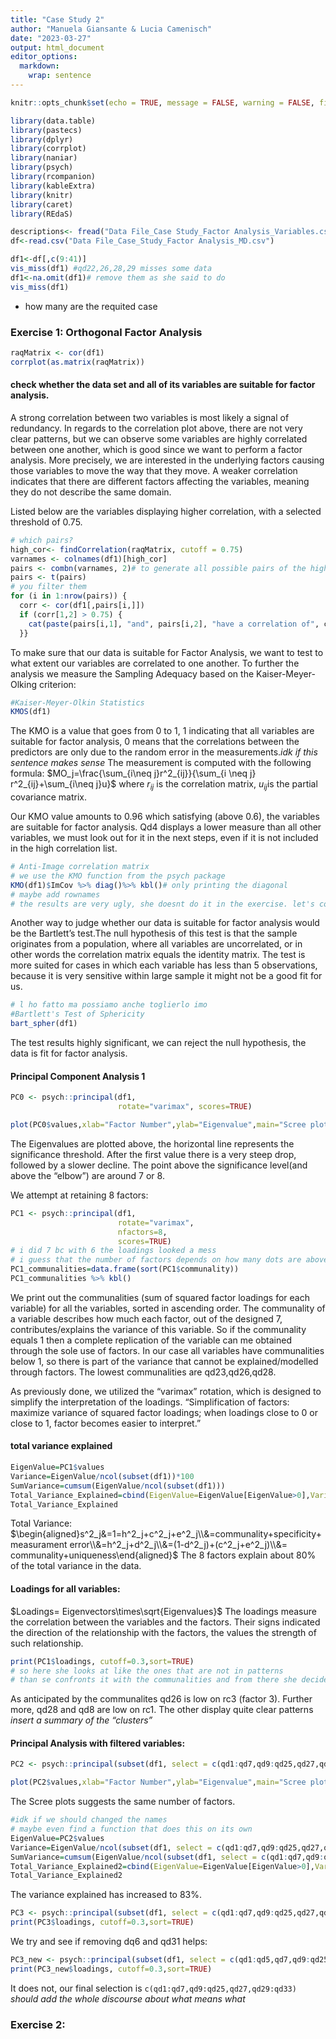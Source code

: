 ```yaml
---
title: "Case Study 2"
author: "Manuela Giansante & Lucia Camenisch"
date: "2023-03-27"
output: html_document
editor_options: 
  markdown: 
    wrap: sentence
---
```


```r
knitr::opts_chunk$set(echo = TRUE, message = FALSE, warning = FALSE, fig.align = "center")
```

```r
library(data.table)
library(pastecs)
library(dplyr)
library(corrplot)
library(naniar)
library(psych)
library(rcompanion) 
library(kableExtra)
library(knitr)
library(caret)
library(REdaS)
```

```r
descriptions<- fread("Data File_Case Study_Factor Analysis_Variables.csv")
df<-read.csv("Data File_Case_Study_Factor Analysis_MD.csv")
```

```r
df1<-df[,c(9:41)]
vis_miss(df1) #qd22,26,28,29 misses some data
df1<-na.omit(df1)# remove them as she said to do
vis_miss(df1)
```

-   how many are the requited case

### Exercise 1: Orthogonal Factor Analysis

```r
raqMatrix <- cor(df1)
corrplot(as.matrix(raqMatrix))
```

#### check whether the data set and all of its variables are suitable for factor analysis.

A strong correlation between two variables is most likely a signal of redundancy.
In regards to the correlation plot above, there are not very clear patterns, but we can observe some variables are highly correlated between one another, which is good since we want to perform a factor analysis.
More precisely, we are interested in the underlying factors causing those variables to move the way that they move.
A weaker correlation indicates that there are different factors affecting the variables, meaning they do not describe the same domain.

Listed below are the variables displaying higher correlation, with a selected threshold of 0.75.

```r
# which pairs?
high_cor<- findCorrelation(raqMatrix, cutoff = 0.75)
varnames <- colnames(df1)[high_cor]
pairs <- combn(varnames, 2)# to generate all possible pairs of the highly correlated variables
pairs <- t(pairs)
# you filter them
for (i in 1:nrow(pairs)) {
  corr <- cor(df1[,pairs[i,]])
  if (corr[1,2] > 0.75) {
    cat(paste(pairs[i,1], "and", pairs[i,2], "have a correlation of", corr[1,2], "\n"))
  }}
```

To make sure that our data is suitable for Factor Analysis, we want to test to what extent our variables are correlated to one another.
To further the analysis we measure the Sampling Adequacy based on the Kaiser-Meyer-Olking criterion:

```r
#Kaiser-Meyer-Olkin Statistics
KMOS(df1)
```

The KMO is a value that goes from 0 to 1, 1 indicating that all variables are suitable for factor analysis, 0 means that the correlations between the predictors are only due to the random error in the measurements.*idk if this sentence makes sense* The measurement is computed with the following formula: $MO_j=\frac{\sum_{i\neq j}r^2_{ij}}{\sum_{i \neq j} r^2_{ij}+\sum_{i\neq j}u}$ where $r_{ij}$ is the correlation matrix, $u_{ij}$is the partial covariance matrix.

Our KMO value amounts to 0.96 which satisfying (above 0.6), the variables are suitable for factor analysis.
Qd4 displays a lower measure than all other variables, we must look out for it in the next steps, even if it is not included in the high correlation list.

```r
# Anti-Image correlation matrix
# we use the KMO function from the psych package
KMO(df1)$ImCov %>% diag()%>% kbl()# only printing the diagonal
# maybe add rownames
# the results are very ugly, she doesnt do it in the exercise. let's consider not including it

```

Another way to judge whether our data is suitable for factor analysis would be the Bartlett's test.The null hypothesis of this test is that the sample originates from a population, where all variables are uncorrelated, or in other words the correlation matrix equals the identity matrix.
The test is more suited for cases in which each variable has less than 5 observations, because it is very sensitive within large sample it might not be a good fit for us.

```r
# l ho fatto ma possiamo anche toglierlo imo
#Bartlett's Test of Sphericity
bart_spher(df1)
```

The test results highly significant, we can reject the null hypothesis, the data is fit for factor analysis.

#### Principal Component Analysis 1

```r
PC0 <- psych::principal(df1, 
                        rotate="varimax", scores=TRUE)

plot(PC0$values,xlab="Factor Number",ylab="Eigenvalue",main="Scree plot",cex.lab=1.2,cex.axis=1.2,cex.main=1.8)+abline(h=1)
```

The Eigenvalues are plotted above, the horizontal line represents the significance threshold.
After the first value there is a very steep drop, followed by a slower decline.
The point above the significance level(and above the "elbow") are around 7 or 8.

We attempt at retaining 8 factors:

```r
PC1 <- psych::principal(df1, 
                        rotate="varimax",
                        nfactors=8, 
                        scores=TRUE)
# i did 7 bc with 6 the loadings looked a mess
# i guess that the number of factors depends on how many dots are above the line
PC1_communalities=data.frame(sort(PC1$communality))
PC1_communalities %>% kbl()
```

We print out the communalities (sum of squared factor loadings for each variable) for all the variables, sorted in ascending order.
The communality of a variable describes how much each factor, out of the designed 7, contributes/explains the variance of this variable.
So if the communality equals 1 then a complete replication of the variable can me obtained through the sole use of factors.
In our case all variables have communalities below 1, so there is part of the variance that cannot be explained/modelled through factors.
The lowest communalities are qd23,qd26,qd28.

As previously done, we utilized the "varimax" rotation, which is designed to simplify the interpretation of the loadings.
"Simplification of factors: maximize variance of squared factor loadings; when loadings close to 0 or close to 1, factor becomes easier to interpret."

#### total variance explained

```r
EigenValue=PC1$values
Variance=EigenValue/ncol(subset(df1))*100
SumVariance=cumsum(EigenValue/ncol(subset(df1)))
Total_Variance_Explained=cbind(EigenValue=EigenValue[EigenValue>0],Variance=Variance[Variance>0],Total_Variance=SumVariance[Variance>0])
Total_Variance_Explained 
```

Total Variance: $\begin{aligned}s^2_j&=1=h^2_j+c^2_j+e^2_j\\&=communality+specificity+measurament error\\&=h^2_j+d^2_j\\&=(1-d^2_j)+(c^2_j+e^2_j)\\&= communality+uniqueness\end{aligned}$ The 8 factors explain about 80% of the total variance in the data.

#### Loadings for all variables:

$Loadings= Eigenvectors\times\sqrt{Eigenvalues}$ The loadings measure the correlation between the variables and the factors.
Their signs indicated the direction of the relationship with the factors, the values the strength of such relationship.

```r
print(PC1$loadings, cutoff=0.3,sort=TRUE)
# so here she looks at like the ones that are not in patterns
# than se confronts it with the communalities and from there she decides which ones to eliminate
```

As anticipated by the communalites qd26 is low on rc3 (factor 3).
Further more, qd28 and qd8 are low on rc1.
The other display quite clear patterns *insert a summary of the "clusters"*

#### Principal Analysis with filtered variables:

```r
PC2 <- psych::principal(subset(df1, select = c(qd1:qd7,qd9:qd25,qd27,qd29:qd33)), rotate="varimax", scores=TRUE)

plot(PC2$values,xlab="Factor Number",ylab="Eigenvalue",main="Scree plot",cex.lab=1.2,cex.axis=1.2,cex.main=1.8)+abline(h=1)
```

The Scree plots suggests the same number of factors.

```r
#idk if we should changed the names
# maybe even find a function that does this on its own
EigenValue=PC2$values
Variance=EigenValue/ncol(subset(df1, select = c(qd1:qd7,qd9:qd25,qd27,qd29:qd33)))*100
SumVariance=cumsum(EigenValue/ncol(subset(df1, select = c(qd1:qd7,qd9:qd25,qd27,qd29:qd33))))
Total_Variance_Explained2=cbind(EigenValue=EigenValue[EigenValue>0],Variance=Variance[Variance>0],Total_Variance=SumVariance[Variance>0])
Total_Variance_Explained2
```

The variance explained has increased to 83%.

```r
PC3 <- psych::principal(subset(df1, select = c(qd1:qd7,qd9:qd25,qd27,qd29:qd33)), rotate="varimax",nfactors=8, scores=TRUE)
print(PC3$loadings, cutoff=0.3,sort=TRUE)
```

We try and see if removing dq6 and qd31 helps:

```r
PC3_new <- psych::principal(subset(df1, select = c(qd1:qd5,qd7,qd9:qd25,qd27,qd29:qd30,qd32,qd33)), rotate="varimax",nfactors=8, scores=TRUE)
print(PC3_new$loadings, cutoff=0.3,sort=TRUE)
```

It does not, our final selection is `c(qd1:qd7,qd9:qd25,qd27,qd29:qd33)`
*should add the whole discourse about what means what*

### Exercise 2:
